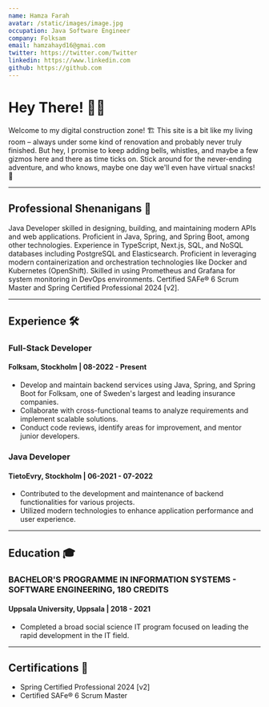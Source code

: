 ```yaml
---
name: Hamza Farah
avatar: /static/images/image.jpg
occupation: Java Software Engineer
company: Folksam
email: hamzahayd16@gmai.com
twitter: https://twitter.com/Twitter
linkedin: https://www.linkedin.com
github: https://github.com
---
```


# Hey There! 👋🏽

Welcome to my digital construction zone! 🏗️ This site is a bit like my living room – always under some kind of renovation and probably never truly finished.
But hey, I promise to keep adding bells, whistles, and maybe a few gizmos here and there as time ticks on.
Stick around for the never-ending adventure, and who knows, maybe one day we'll even have virtual snacks! 🍿

---

## Professional Shenanigans 💼

Java Developer skilled in designing, building, and maintaining modern APIs and web applications. Proficient in Java, Spring, and Spring Boot, among other technologies. Experience in TypeScript, Next.js, SQL, and NoSQL databases including PostgreSQL and Elasticsearch. Proficient in leveraging modern containerization and orchestration technologies like Docker and Kubernetes (OpenShift). Skilled in using Prometheus and Grafana for system monitoring in DevOps environments. Certified SAFe® 6 Scrum Master and Spring Certified Professional 2024 [v2].

---

## Experience 🛠️

### Full-Stack Developer

#### Folksam, Stockholm | 08-2022 - Present

- Develop and maintain backend services using Java, Spring, and Spring Boot for Folksam, one of Sweden's largest and leading insurance companies.
- Collaborate with cross-functional teams to analyze requirements and implement scalable solutions.
- Conduct code reviews, identify areas for improvement, and mentor junior developers.

### Java Developer

#### TietoEvry, Stockholm | 06-2021 - 07-2022

- Contributed to the development and maintenance of backend functionalities for various projects.
- Utilized modern technologies to enhance application performance and user experience.

---

## Education 🎓

### BACHELOR'S PROGRAMME IN INFORMATION SYSTEMS - SOFTWARE ENGINEERING, 180 CREDITS

#### Uppsala University, Uppsala | 2018 - 2021

- Completed a broad social science IT program focused on leading the rapid development in the IT field.

---

## Certifications 📜

- Spring Certified Professional 2024 [v2]
- Certified SAFe® 6 Scrum Master
